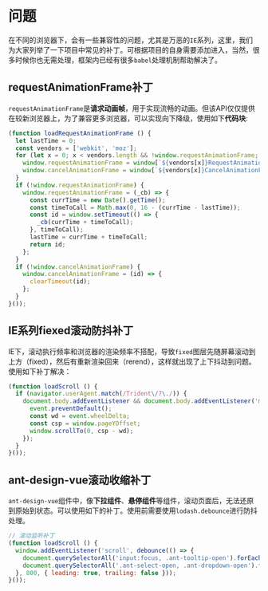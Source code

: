 
<Meta title="方案/程序补丁" />

# 问题

在不同的浏览器下，会有一些兼容性的问题，尤其是万恶的`IE`系列，这里，我们为大家列举了一下项目中常见的补丁。可根据项目的自身需要添加进入，当然，很多时候你也无需处理，框架内已经有很多`babel`处理机制帮助解决了。

## requestAnimationFrame补丁

`requestAnimationFrame`是**请求动画帧**，用于实现流畅的动画。但该API仅仅提供在较新浏览器上，为了兼容更多浏览器，可以实现向下降级，使用如下**代码块**:

```javascript
(function loadRequestAnimationFrame () {
  let lastTime = 0;
  const vendors = ['webkit', 'moz'];
  for (let x = 0; x < vendors.length && !window.requestAnimationFrame; x += 1) {
    window.requestAnimationFrame = window[`${vendors[x]}RequestAnimationFrame`];
    window.cancelAnimationFrame = window[`${vendors[x]}CancelAnimationFrame`] || window[`${vendors[x]}CancelRequestAnimationFrame`];
  }
  if (!window.requestAnimationFrame) {
    window.requestAnimationFrame = (_cb) => {
      const currTime = new Date().getTime();
      const timeToCall = Math.max(0, 16 - (currTime - lastTime));
      const id = window.setTimeout(() => {
        _cb(currTime + timeToCall);
      }, timeToCall);
      lastTime = currTime + timeToCall;
      return id;
    };
  }
  if (!window.cancelAnimationFrame) {
    window.cancelAnimationFrame = (id) => {
      clearTimeout(id);
    };
  }
}());
```

## IE系列fiexed滚动防抖补丁

IE下，滚动执行频率和浏览器的渲染频率不搭配，导致`fixed`图层先随屏幕滚动到上方（fixed），然后有重新渲染回来（rerend），这样就出现了上下抖动到问题。使用如下补丁解决：

```javascript
(function loadScroll () {
  if (navigator.userAgent.match(/Trident\/7\./)) {
    document.body.addEventListener && document.body.addEventListener('mousewheel', (event) => {
      event.preventDefault();
      const wd = event.wheelDelta;
      const csp = window.pageYOffset;
      window.scrollTo(0, csp - wd);
    });
  }
}());
```

## ant-design-vue滚动收缩补丁

`ant-design-vue`组件中，像**下拉组件**、**悬停组件**等组件，滚动页面后，无法还原到原始到状态。可以使用如下的补丁。使用前需要使用`lodash.debounce`进行防抖处理。

```javascript
// 滚动监听补丁
(function loadScroll () {
  window.addEventListener('scroll', debounce(() => {
    document.querySelectorAll('input:focus, .ant-tooltip-open').forEach((item) => item.blur());
    document.querySelectorAll('.ant-select-open, .ant-dropdown-open').forEach((item) => item.click());
  }, 800, { leading: true, trailing: false }));
}());
```